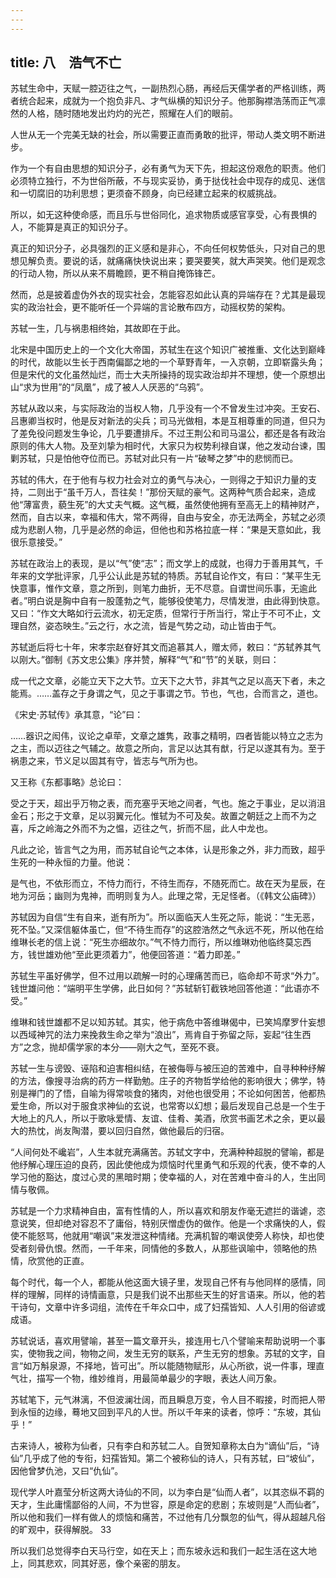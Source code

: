 ```yaml
---
---
---
```

title: 八　浩气不亡
---




苏轼生命中，天赋一腔迈往之气，一副热烈心肠，再经后天儒学者的严格训练，两者统合起来，成就为一个抱负非凡、才气纵横的知识分子。他那胸襟浩荡而正气凛然的人格，随时随地发出灼灼的光芒，照耀在人们的眼前。

人世从无一个完美无缺的社会，所以需要正直而勇敢的批评，带动人类文明不断进步。

作为一个有自由思想的知识分子，必有勇气为天下先，担起这份艰危的职责。他们必须特立独行，不为世俗所蔽，不与现实妥协，勇于挞伐社会中现存的成见、迷信和一切腐旧的功利思想；更须奋不顾身，向已经建立起来的权威挑战。

所以，如无这种使命感，而且乐与世俗同化，追求物质或感官享受，心有畏惧的人，不能算是真正的知识分子。

真正的知识分子，必具强烈的正义感和是非心，不向任何权势低头，只对自己的思想见解负责。要说的话，就痛痛快快说出来；要哭要笑，就大声哭笑。他们是观念的行动人物，所以从来不屑瞻顾，更不稍自掩饰锋芒。

然而，总是披着虚伪外衣的现实社会，怎能容忍如此认真的异端存在？尤其是最现实的政治社会，更不能听任一个异端的言论散布四方，动摇权势的架构。

苏轼一生，几与祸患相终始，其故即在于此。

北宋是中国历史上的一个文化大帝国，苏轼生在这个知识广被推重、文化达到巅峰的时代，故能以生长于西南偏鄙之地的一个草野青年，一入京朝，立即崭露头角；但是宋代的文化虽然灿烂，而士大夫所操持的现实政治却并不理想，使一个原想出山“求为世用”的“凤凰”，成了被人人厌恶的“乌鸦”。

苏轼从政以来，与实际政治的当权人物，几乎没有一个不曾发生过冲突。王安石、吕惠卿当权时，他是反对新法的尖兵；司马光做相，本是互相尊重的同道，但只为了差免役问题发生争论，几乎要遭排斥。不过王荆公和司马温公，都还是各有政治原则的伟大人物。及至刘挚为相时代，大家只为权势利禄自谋，他之发动台谏，围剿苏轼，只是怕他夺位而已。苏轼对此只有一片“破琴之梦”中的悲悯而已。

苏轼的伟大，在于他有与权力社会对立的勇气与决心，一则得之于知识力量的支持，二则出于“虽千万人，吾往矣！”那份天赋的豪气。这两种气质合起来，造成他“薄富贵，藐生死”的大丈夫气概。这气概，虽然使他拥有至高无上的精神财产，然而，自古以来，幸福和伟大，常不两得，自由与安全，亦无法两全，苏轼之必须成为悲剧人物，几乎是必然的命运，但他也和苏格拉底一样：“果是天意如此，我很乐意接受。”

苏轼在政治上的表现，是以“气”使“志”；而文学上的成就，也得力于善用其气，千年来的文学批评家，几乎公认此是苏轼的特质。苏轼自论作文，有曰：“某平生无快意事，惟作文章，意之所到，则笔力曲折，无不尽意。自谓世间乐事，无逾此者。”明白说是胸中自有一股蓬勃之气，能够役使笔力，尽情发泄，由此得到快意。又曰：“作文大略如行云流水，初无定质，但常行于所当行，常止于不可不止，文理自然，姿态映生。”云之行，水之流，皆是气势之动，动止皆由于气。

苏轼逝后将七十年，宋孝宗赵眘好其文而追慕其人，赠太师，敕曰：“苏轼养其气以刚大。”御制《苏文忠公集》序并赞，解释“气”和“节”的关联，则曰：

成一代之文章，必能立天下之大节。立天下之大节，非其气之足以高天下者，未之能焉。……盖存之于身谓之气，见之于事谓之节。节也，气也，合而言之，道也。



《宋史·苏轼传》承其意，“论”曰：

……器识之闳伟，议论之卓荦，文章之雄隽，政事之精明，四者皆能以特立之志为之主，而以迈往之气辅之。故意之所向，言足以达其有猷，行足以遂其有为。至于祸患之来，节义足以固其有守，皆志与气所为也。



又王称《东都事略》总论曰：

受之于天，超出乎万物之表，而充塞乎天地之间者，气也。施之于事业，足以消沮金石；形之于文章，足以羽翼元化。惟轼为不可及矣。故置之朝廷之上而不为之喜，斥之岭海之外而不为之愠，迈往之气，折而不屈，此人中龙也。



凡此之论，皆言气之为用，而苏轼自论气之本体，认是形象之外，非力而致，超乎生死的一种永恒的力量。他说：

是气也，不依形而立，不恃力而行，不待生而存，不随死而亡。故在天为星辰，在地为河岳；幽则为鬼神，而明则复为人。此理之常，无足怪者。（《韩文公庙碑》）



苏轼因为自信“生有自来，逝有所为”。所以面临天人生死之际，能说：“生无恶，死不坠。”又深信躯体虽亡，但“不待生而存”的这腔浩然之气永远不死，所以他在给维琳长老的信上说：“死生亦细故尔。”气不恃力而行，所以维琳劝他临终莫忘西方，钱世雄劝他“至此更须着力”，他便回答道：“着力即差。”

苏轼生平虽好佛学，但不过用以疏解一时的心理痛苦而已，临命却不苛求“外力”。钱世雄问他：“端明平生学佛，此日如何？”苏轼斩钉截铁地回答他道：“此语亦不受。”

维琳和钱世雄都不足以知苏轼。其实，他于病危中答维琳偈中，已笑鸠摩罗什妄想以西域神咒的法力来挽救生命之举为“浪出”，焉肯自于弥留之际，妄起“往生西方”之念，抛却儒学家的本分——刚大之气，至死不衰。

苏轼一生与谤毁、诬陷和迫害相纠结，在被侮辱与被压迫的苦难中，自寻种种纾解的方法，像搜寻治病的药方一样勤勉。庄子的齐物哲学给他的影响很大；佛学，特别是禅门的了悟，自喻为得常啖食的猪肉，对他也很受用；不论如何困苦，他都热爱生命，所以对于服食求神仙的玄说，也常寄以幻想；最后发现自己总是一个生于大地上的凡人，所以于歌咏爱情、友谊、佳肴、美酒，欣赏书画艺术之余，更以最大的热忱，尚友陶潜，要以回归自然，做他最后的归宿。

“人间何处不巉岩”，人生本就充满痛苦。苏轼文字中，充满种种超脱的譬喻，都是他纾解心理压迫的良药，因此使他成为烦恼时代里勇气和乐观的代表，使不幸的人学习他的豁达，度过心灵的黑暗时期；使幸福的人，对在苦难中奋斗的人，生出同情与敬佩。

苏轼是一个力求精神自由，富有性情的人，所以喜欢和朋友作毫无遮拦的谐谑，恣意说笑，但却绝对容忍不了庸俗，特别厌憎虚伪的做作。他是一个求痛快的人，假使不能怒骂，他就用“嘲讽”来发泄这种情绪。充满机智的嘲讽使旁人称快，却也使受者刻骨仇恨。然而，一千年来，同情他的多数人，从那些讽喻中，领略他的热情，欣赏他的正直。

每个时代，每一个人，都能从他这面大镜子里，发现自己怀有与他同样的感情，同样的理解，同样的诗情画意，只是我们说不出那些天生的好言语来。所以，他的若干诗句，文章中许多词组，流传在千年众口中，成了妇孺皆知、人人引用的俗谚或成语。

苏轼说话，喜欢用譬喻，甚至一篇文章开头，接连用七八个譬喻来帮助说明一个事实，使物我之间，物物之间，发生无穷的联系，产生无穷的想象。苏轼的文字，自言“如万斛泉源，不择地，皆可出”。所以能随物赋形，从心所欲，说一件事，理直气壮，描写一个物，维妙维肖，用最简单最少的字眼，表达人间万象。

苏轼笔下，元气淋漓，不但波澜壮阔，而且瞬息万变，令人目不暇接，时而把人带到永恒的边缘，蓦地又回到平凡的人世。所以千年来的读者，惊呼：“东坡，其仙乎！”

古来诗人，被称为仙者，只有李白和苏轼二人。自贺知章称太白为“谪仙”后，“诗仙”几乎成了他的专衔，妇孺皆知。第二个被称仙的诗人，只有苏轼，曰“坡仙”，因他曾梦仇池，又曰“仇仙”。

现代学人叶嘉莹分析这两大诗仙的不同，以为李白是“仙而人者”，以其恣纵不羁的天才，生此庸懦鄙俗的人间，不为世容，原是命定的悲剧；东坡则是“人而仙者”，所以他和我们一样有做人的烦恼和痛苦，不过他有几分飘忽的仙气，得从超越凡俗的旷观中，获得解脱。 33

所以我们总觉得李白天马行空，如在天上；而东坡永远和我们一起生活在这大地上，同其悲欢，同其好恶，像个亲密的朋友。